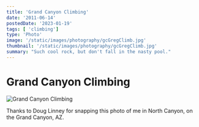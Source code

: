 ```yaml
---
title: 'Grand Canyon Climbing'
date: '2011-06-14'
postedDate: '2023-01-19'
tags: [ 'climbing']
type: 'Photo'
image: '/static/images/photography/gcGregClimb.jpg'
thumbnail: '/static/images/photography/gcGregClimb.jpg'
summary: "Such cool rock, but don't fall in the nasty pool."
---
```


# Grand Canyon Climbing

![Grand Canyon Climbing](/static/images/photography/gcGregClimb.jpg)

Thanks to Doug Linney for snapping this photo of me in North Canyon, on the Grand Canyon, AZ.
